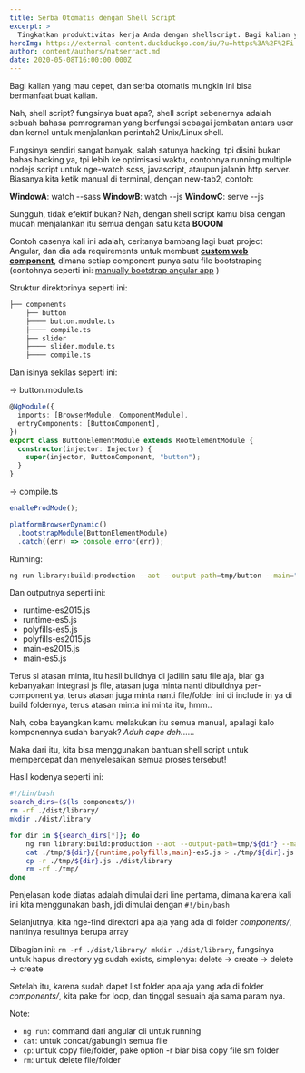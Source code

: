 ```yaml
---
title: Serba Otomatis dengan Shell Script
excerpt: >
  Tingkatkan produktivitas kerja Anda dengan shellscript. Bagi kalian yang mau cepet, dan serba otomatis mungkin ini bisa bermanfaat buat kalian. Nah, shell script?  fungsinya buat apa?, shell script sebenernya adalah sebuah bahasa pemrograman yang berfungsi sebagai jembatan antara user dan kernel untuk menjalankan perintah2 Unix/Linux shell.
heroImg: https://external-content.duckduckgo.com/iu/?u=https%3A%2F%2Fi.ytimg.com%2Fvi%2F1Z4aXa0t4r8%2Fmaxresdefault.jpg&f=1&nofb=1
author: content/authors/natserract.md
date: 2020-05-08T16:00:00.000Z
---
```


Bagi kalian yang mau cepet, dan serba otomatis mungkin ini bisa bermanfaat buat kalian.

Nah, shell script? fungsinya buat apa?, shell script sebenernya adalah sebuah bahasa pemrograman yang berfungsi sebagai jembatan antara user dan kernel untuk menjalankan perintah2 Unix/Linux shell.

Fungsinya sendiri sangat banyak, salah satunya hacking, tpi disini bukan bahas hacking ya, tpi lebih ke optimisasi waktu, contohnya running multiple nodejs script untuk nge-watch scss, javascript, ataupun jalanin http server. Biasanya kita ketik manual di terminal, dengan new-tab2, contoh:

**WindowA**: watch --sass
**WindowB**: watch --js
**WindowC**: serve --js

Sungguh, tidak efektif bukan? Nah, dengan shell script kamu bisa dengan mudah menjalankan itu semua dengan satu kata **BOOOM**

Contoh casenya kali ini adalah, ceritanya bambang lagi buat project Angular, dan dia ada requirements untuk membuat [**custom web component**](https://angular.io/guide/elements), dimana setiap component punya satu file bootstraping (contohnya seperti ini: [manually bootstrap angular app](https://medium.com/angular-in-depth/how-to-manually-bootstrap-an-angular-application-9a36ccf86429) )

Struktur direktorinya seperti ini:

```sh
├── components
    ├── button
    ├──── button.module.ts
    ├──── compile.ts
    ├── slider
    ├──── slider.module.ts
    ├──── compile.ts
```

Dan isinya sekilas seperti ini:

-> button.module.ts

```ts
@NgModule({
  imports: [BrowserModule, ComponentModule],
  entryComponents: [ButtonComponent],
})
export class ButtonElementModule extends RootElementModule {
  constructor(injector: Injector) {
    super(injector, ButtonComponent, "button");
  }
}
```

-> compile.ts

```ts
enableProdMode();

platformBrowserDynamic()
  .bootstrapModule(ButtonElementModule)
  .catch((err) => console.error(err));
```

Running:

```sh
ng run library:build:production --aot --output-path=tmp/button --main="components/button/compile.ts"
```

Dan outputnya seperti ini:

- runtime-es2015.js
- runtime-es5.js
- polyfills-es5.js
- polyfills-es2015.js
- main-es2015.js
- main-es5.js

Terus si atasan minta, itu hasil buildnya di jadiiin satu file aja, biar ga kebanyakan integrasi js file, atasan juga minta nanti dibuildnya per-component ya, terus atasan juga minta nanti file/folder ini di include in ya di build foldernya, terus atasan minta ini minta itu, hmm..

Nah, coba bayangkan kamu melakukan itu semua manual, apalagi kalo komponennya sudah banyak? _Aduh cape deh._.....

Maka dari itu, kita bisa menggunakan bantuan shell script untuk mempercepat dan menyelesaikan semua proses tersebut!

Hasil kodenya seperti ini:

```sh
#!/bin/bash
search_dirs=($(ls components/))
rm -rf ./dist/library/
mkdir ./dist/library

for dir in ${search_dirs[*]}; do
    ng run library:build:production --aot --output-path=tmp/${dir} --main="components/${dir}/compile.ts"
    cat ./tmp/${dir}/{runtime,polyfills,main}-es5.js > ./tmp/${dir}.js
    cp -r ./tmp/${dir}.js ./dist/library
    rm -rf ./tmp/
done
```

Penjelasan kode diatas adalah dimulai dari line pertama, dimana karena kali ini kita menggunakan bash, jdi dimulai dengan `#!/bin/bash`

Selanjutnya, kita nge-find direktori apa aja yang ada di folder _components/_, nantinya resultnya berupa array

Dibagian ini:
`rm -rf ./dist/library/ mkdir ./dist/library`, fungsinya untuk hapus directory yg sudah exists, simplenya: delete -> create -> delete -> create

Setelah itu, karena sudah dapet list folder apa aja yang ada di folder _components/_, kita pake for loop, dan tinggal sesuain aja sama param nya.

Note:

- `ng run`: command dari angular cli untuk running
- `cat`: untuk concat/gabungin semua file
- `cp`: untuk copy file/folder, pake option -r biar bisa copy file sm folder
- `rm`: untuk delete file/folder

